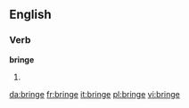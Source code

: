 ==English==

===Verb===
'''bringe'''

# {{obsolete spelling of|bring}}

{{fy-verb|bring|bringst|bringt|bringe|brocht|brochtest|brocht|brochten|bringende|bring|hawwe|brocht|[[bring]]}}

[[da:bringe]]
[[fr:bringe]]
[[it:bringe]]
[[pl:bringe]]
[[vi:bringe]]
